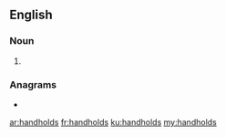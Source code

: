 ==English==

===Noun===
{{head|en|noun plural form}}

# {{plural of|handhold|lang=en}}

===Anagrams===
* {{l|en|hold hands}}

[[ar:handholds]]
[[fr:handholds]]
[[ku:handholds]]
[[my:handholds]]